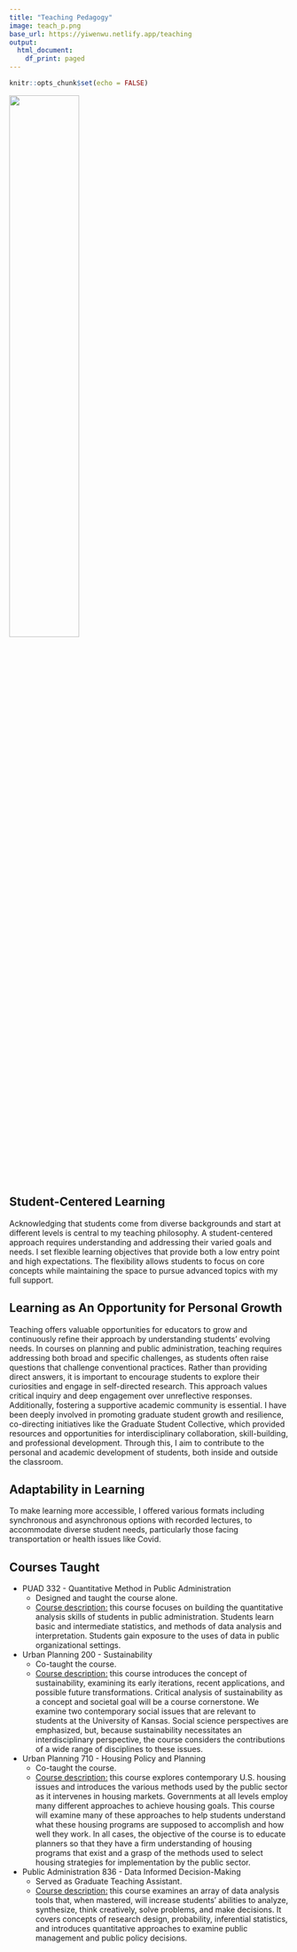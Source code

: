 ```yaml
---
title: "Teaching Pedagogy"
image: teach_p.png
base_url: https://yiwenwu.netlify.app/teaching
output:
  html_document:
    df_print: paged
---
```


```r
knitr::opts_chunk$set(echo = FALSE)

```

![](teach_p.png){width=50%}

## Student-Centered Learning

Acknowledging that students come from diverse backgrounds and start at different levels is central to my teaching philosophy. A student-centered approach requires understanding and addressing their varied goals and needs. I set flexible learning objectives that provide both a low entry point and high expectations. The flexibility allows students to focus on core concepts while maintaining the space to pursue advanced topics with my full support.

## Learning as An Opportunity for Personal Growth

Teaching offers valuable opportunities for educators to grow and continuously refine their approach by understanding students' evolving needs. In courses on planning and public administration, teaching requires addressing both broad and specific challenges, as students often raise questions that challenge conventional practices. Rather than providing direct answers, it is important to encourage students to explore their curiosities and engage in self-directed research. This approach values critical inquiry and deep engagement over unreflective responses. Additionally, fostering a supportive academic community is essential. I have been deeply involved in promoting graduate student growth and resilience, co-directing initiatives like the Graduate Student Collective, which provided resources and opportunities for interdisciplinary collaboration, skill-building, and professional development. Through this, I aim to contribute to the personal and academic development of students, both inside and outside the classroom.

## Adaptability in Learning

To make learning more accessible, I offered various formats including synchronous and asynchronous options with recorded lectures, to accommodate diverse student needs, particularly those facing transportation or health issues like Covid.

## Courses Taught

* PUAD 332 - Quantitative Method in Public Administration
  * Designed and taught the course alone.
  * <u>Course description:</u> this course focuses on building the quantitative analysis skills of students in public administration. Students learn basic and intermediate statistics, and methods of data analysis and interpretation. Students gain exposure to the uses of data in public organizational settings.

* Urban Planning 200 - Sustainability
  * Co-taught the course.
  * <u>Course description:</u> this course introduces the concept of sustainability, examining its early iterations, recent applications, and possible future transformations. Critical analysis of sustainability as a concept and societal goal will be a course cornerstone. We examine two contemporary social issues that are relevant to students at the University of Kansas. Social science perspectives are emphasized, but, because sustainability necessitates an interdisciplinary perspective, the course  considers the contributions of a wide range of disciplines to these issues.
  
* Urban Planning 710 - Housing Policy and Planning
  * Co-taught the course.
  * <u>Course description:</u> this course explores contemporary U.S. housing issues and introduces the various methods used by the public sector as it intervenes in housing markets. Governments at all levels employ many different approaches to achieve housing goals. This course will examine many of these approaches to help students understand what these housing programs are supposed to accomplish and how well they work. In all cases, the objective of the course is to educate planners so that they have a firm understanding of housing programs that exist and a grasp of the methods used to select housing strategies for implementation by the public sector. 
  
* Public Administration 836 - Data Informed Decision-Making
  * Served as Graduate Teaching Assistant.
  * <u>Course description:</u> this course examines an array of data analysis tools that, when mastered, will increase students’ abilities to analyze, synthesize, think creatively, solve problems, and make decisions. It covers concepts of research design, probability, inferential statistics, and introduces quantitative approaches to examine public management and public policy decisions.
  
  
  
  








